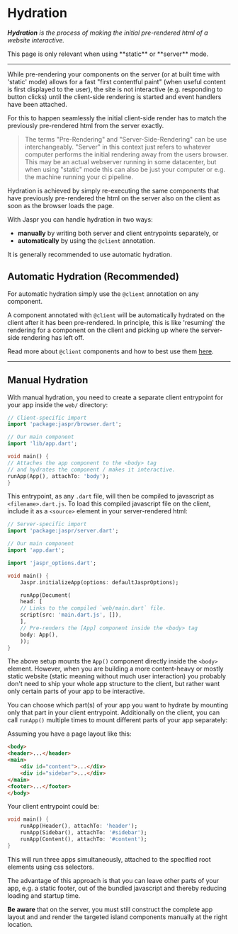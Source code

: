 # Hydration
***Hydration** is the process of making the initial pre-rendered html of a website interactive.*

<Info>
    This page is only relevant when using **static** or **server** mode.
</Info>

---

While pre-rendering your components on the server (or at built time with 'static' mode) allows for a fast "first contentful paint"
(when useful content is first displayed to the user), the site is not interactive (e.g. responding to button clicks) until the
client-side rendering is started and event handlers have been attached.

For this to happen seamlessly the initial client-side render has to match the previously pre-rendered html from the server exactly.

> The terms "Pre-Rendering" and "Server-Side-Rendering" can be use interchangeably. "Server" in this context just refers to whatever
> computer performs the initial rendering away from the users browser. This may be an actual webserver running in some datacenter, but
> when using "static" mode this can also be just your computer or e.g. the machine running your ci pipeline.

Hydration is achieved by simply re-executing the same components that have previously pre-rendered the html on the server also
on the client as soon as the browser loads the page.

With Jaspr you can handle hydration in two ways:

- **manually** by writing both server and client entrypoints separately, or
- **automatically** by using the `@client` annotation.

<Info>
    It is generally recommended to use automatic hydration.
</Info>

## Automatic Hydration (Recommended)

For automatic hydration simply use the `@client` annotation on any component.

A component annotated with `@client` will be automatically hydrated on the client after it has been pre-rendered. In principle,
this is like 'resuming' the rendering for a component on the client and picking up where the server-side rendering has left off.

Read more about `@client` components and how to best use them [here](/core/at_client).

---

## Manual Hydration

With manual hydration, you need to create a separate client entrypoint for your app inside the `web/` directory:

```dart title="web/main.dart"
// Client-specific import
import 'package:jaspr/browser.dart';

// Our main component
import 'lib/app.dart';

void main() {
// Attaches the app component to the <body> tag
// and hydrates the component / makes it interactive.
runApp(App(), attachTo: 'body');
}
```

This entrypoint, as any `.dart` file, will then be compiled to javascript as `<filename>.dart.js`.
To load this compiled javascript file on the client, include it as a `<source>` element in your server-rendered html:

```dart title="lib/main.dart"
// Server-specific import
import 'package:jaspr/server.dart';

// Our main component
import 'app.dart';

import 'jaspr_options.dart';

void main() {
    Jaspr.initializeApp(options: defaultJasprOptions);

    runApp(Document(
    head: [
    // Links to the compiled `web/main.dart` file.
    script(src: 'main.dart.js', []),
    ],
    // Pre-renders the [App] component inside the <body> tag
    body: App(),
    ));
}
```

The above setup mounts the `App()` component directly inside the `<body>` element. However, when you are building a more
content-heavy or mostly static website (static meaning without much user interaction)
you probably don't need to ship your whole app structure to the client, but rather want only certain parts of your
app to be interactive.

You can choose which part(s) of your app you want to hydrate by mounting only that part in your client entrypoint.
Additionally on the client, you can call `runApp()` multiple times to mount different parts of your app separately:

Assuming you have a page layout like this:

```html
<body>
<header>...</header>
<main>
    <div id="content">...</div>
    <div id="sidebar">...</div>
</main>
<footer>...</footer>
</body>
```

Your client entrypoint could be:

```dart title="web/main.dart"
void main() {
    runApp(Header(), attachTo: 'header');
    runApp(Sidebar(), attachTo: '#sidebar');
    runApp(Content(), attachTo: '#content');
}
```


This will run three apps simultaneously, attached to the specified root elements using css selectors.

The advantage of this approach is that you can leave other parts of your app, e.g. a static footer,
out of the bundled javascript and thereby reducing loading and startup time.

**Be aware** that on the server, you must still construct the complete app layout and and render the
targeted island components manually at the right location.

